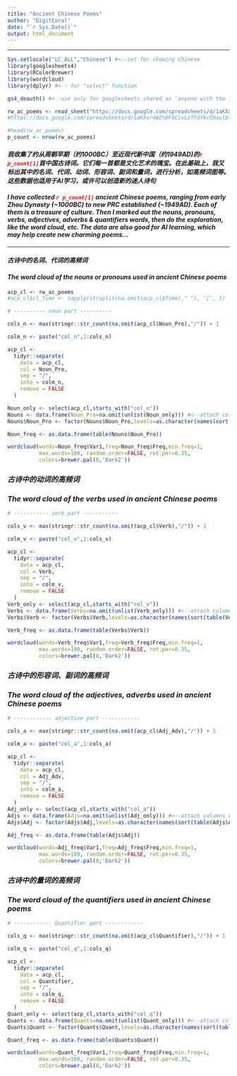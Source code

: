 ```yaml
---
title: "Ancient Chinese Poems"
author: "DigitCoral"
date: "`r Sys.Date()`"
output: html_document
---
```


------------------------------------------------------------------------

```r
Sys.setlocale("LC_ALL","Chinese") #<--set for showing Chinese 
library(googlesheets4)
library(RColorBrewer)
library(wordcloud)
library(dplyr) #<-- for "select" function
```

```r

gs4_deauth() #<--use only for googlesheets shared as 'anyone with the link'

rw_ac_poems <- read_sheet("https://docs.google.com/spreadsheets/d/1aKXxr4WZh0FOCivLzTFdYkcCHaulDlG9jtPpoDEUvo0/edit?usp=sharing", sheet = "Poems")
#https://docs.google.com/spreadsheets/d/1aKXxr4WZh0FOCivLzTFdYkcCHaulDlG9jtPpoDEUvo0/edit?usp=sharing

#head(rw_ac_poems)
p_count <- nrow(rw_ac_poems)
```

#### ***我收集了约从周朝早期（约1000BC）至近现代新中国（约1949AD)的[`r p_count[1]`]{style="color:red"}首中国古诗词。它们每一首都是文化艺术的瑰宝。在此基础上，我又标出其中的名词、代词、动词、形容词、副词和量词，进行分析，如高频词图等。这些数据也适用于AI学习，或许可以创造新的迷人诗句***

#### ***I have collected [`r p_count[1]`]{style="color:red"} ancient Chinese poems, ranging from early Zhou Dynasty (\~1000BC) to new PRC established (\~1949AD). Each of them is a treasure of culture. Then I marked out the nouns, pronouns, verbs, adjectives, adverbs & quantifiers words, then do the exploration, like the word cloud, etc. The data are also good for AI learning, which may help create new charming poems...***

------------------------------------------------------------------------

#### ***古诗中的名词、代词的高频词***
#### ***The word cloud of the nouns or pronouns used in ancient Chinese poems***

```r

acp_cl <- rw_ac_poems
#acp_cl$cl_Time <- sapply(strsplit(na.omit(acp_cl$Time)," "), '[', 1)

# ---------- noun part ----------

cols_n <- max(stringr::str_count(na.omit(acp_cl$Noun_Pro),"/")) + 1

colm_n <- paste("col_n",1:cols_n)

acp_cl <-
  tidyr::separate(
    data = acp_cl,
    col = Noun_Pro,
    sep = "/",
    into = colm_n,
    remove = FALSE
  )

Noun_only <- select(acp_cl,starts_with("col_n"))
Nouns <- data.frame(Noun_Pro=na.omit(unlist(Noun_only))) #<--attach columns of values into one column
Nouns$Noun_Pro <- factor(Nouns$Noun_Pro,levels=as.character(names(sort(table(Nouns$Noun_Pro),decreasing=T)))) 

Noun_freq <- as.data.frame(table(Nouns$Noun_Pro))

wordcloud(words=Noun_freq$Var1,freq=Noun_freq$Freq,min.freq=1,
          max.words=100, random.order=FALSE, rot.per=0.35,
          colors=brewer.pal(8,'Dark2'))
```

### ***古诗中的动词的高频词***
### ***The word cloud of the verbs used in ancient Chinese poems***

```r
# ----------- verb part -----------

cols_v <- max(stringr::str_count(na.omit(acp_cl$Verb),"/")) + 1

colm_v <- paste("col_v",1:cols_v)

acp_cl <-
  tidyr::separate(
    data = acp_cl,
    col = Verb,
    sep = "/",
    into = colm_v,
    remove = FALSE
  )
Verb_only <- select(acp_cl,starts_with("col_v"))
Verbs <- data.frame(Verbs=na.omit(unlist(Verb_only))) #<--attach columns of values into one column
Verbs$Verb <- factor(Verbs$Verb,levels=as.character(names(sort(table(Verbs$Verb),decreasing=T))))

Verb_freq <- as.data.frame(table(Verbs$Verb))

wordcloud(words=Verb_freq$Var1,freq=Verb_freq$Freq,min.freq=1,
          max.words=100, random.order=FALSE, rot.per=0.35,
          colors=brewer.pal(8,'Dark2'))
```

### ***古诗中的形容词、副词的高频词***
### ***The word cloud of the adjectives, adverbs used in ancient Chinese poems***

```r
# ------------ adjective part ------------

cols_a <- max(stringr::str_count(na.omit(acp_cl$Adj_Adv),"/")) + 1

colm_a <- paste("col_a",1:cols_a)

acp_cl <-
  tidyr::separate(
    data = acp_cl,
    col = Adj_Adv,
    sep = "/",
    into = colm_a,
    remove = FALSE
  )
Adj_only <- select(acp_cl,starts_with("col_a"))
Adjs <- data.frame(Adjs=na.omit(unlist(Adj_only))) #<--attach columns of values into one column
Adjs$Adj <- factor(Adjs$Adj,levels=as.character(names(sort(table(Adjs$Adj),decreasing=T))))

Adj_freq <- as.data.frame(table(Adjs$Adj))

wordcloud(words=Adj_freq$Var1,freq=Adj_freq$Freq,min.freq=1,
          max.words=100, random.order=FALSE, rot.per=0.35,
          colors=brewer.pal(8,'Dark2'))

```

### ***古诗中的量词的高频词***
### ***The word cloud of the quantifiers used in ancient Chinese poems***

```r
# ------------ Quantifier part ------------

cols_q <- max(stringr::str_count(na.omit(acp_cl$Quantifier),"/")) + 1

colm_q <- paste("col_q",1:cols_q)

acp_cl <-
  tidyr::separate(
    data = acp_cl,
    col = Quantifier,
    sep = "/",
    into = colm_q,
    remove = FALSE
  )
Quant_only <- select(acp_cl,starts_with("col_q"))
Quants <- data.frame(Quants=na.omit(unlist(Quant_only))) #<--attach columns of values into one column
Quants$Quant <- factor(Quants$Quant,levels=as.character(names(sort(table(Quants$Quant),decreasing=T))))

Quant_freq <- as.data.frame(table(Quants$Quant))

wordcloud(words=Quant_freq$Var1,freq=Quant_freq$Freq,min.freq=1,
          max.words=100, random.order=FALSE, rot.per=0.35,
          colors=brewer.pal(8,'Dark2'))

```
